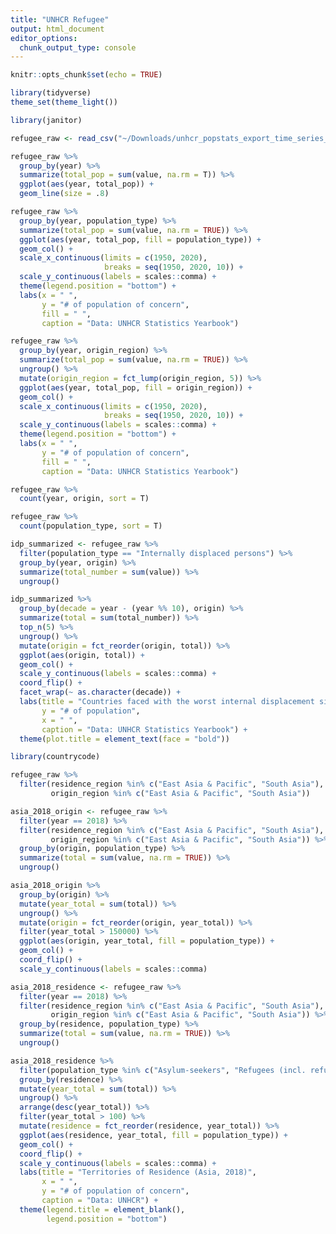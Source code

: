 ```yaml
---
title: "UNHCR Refugee"
output: html_document
editor_options: 
  chunk_output_type: console
---
```


```r
knitr::opts_chunk$set(echo = TRUE)
```

```r
library(tidyverse)
theme_set(theme_light())

library(janitor)

refugee_raw <- read_csv("~/Downloads/unhcr_popstats_export_time_series_all_data.csv", skip = 3) %>% rename("residence" = "Country / territory of asylum/residence") %>% clean_names() %>% mutate(residence_region = countrycode(residence, origin = "country.name", destination = "region", nomatch = NULL)) %>% mutate(origin_region = countrycode(origin, origin = "country.name", destination = "region", nomatch = NULL))
```

```r
refugee_raw %>% 
  group_by(year) %>% 
  summarize(total_pop = sum(value, na.rm = T)) %>% 
  ggplot(aes(year, total_pop)) +
  geom_line(size = .8)
```

```r
refugee_raw %>% 
  group_by(year, population_type) %>%
  summarize(total_pop = sum(value, na.rm = TRUE)) %>% 
  ggplot(aes(year, total_pop, fill = population_type)) +
  geom_col() +
  scale_x_continuous(limits = c(1950, 2020), 
                     breaks = seq(1950, 2020, 10)) +
  scale_y_continuous(labels = scales::comma) +
  theme(legend.position = "bottom") +
  labs(x = " ", 
       y = "# of population of concern",
       fill = " ",
       caption = "Data: UNHCR Statistics Yearbook")

refugee_raw %>% 
  group_by(year, origin_region) %>%
  summarize(total_pop = sum(value, na.rm = TRUE)) %>% 
  ungroup() %>% 
  mutate(origin_region = fct_lump(origin_region, 5)) %>% 
  ggplot(aes(year, total_pop, fill = origin_region)) +
  geom_col() +
  scale_x_continuous(limits = c(1950, 2020), 
                     breaks = seq(1950, 2020, 10)) +
  scale_y_continuous(labels = scales::comma) +
  theme(legend.position = "bottom") +
  labs(x = " ", 
       y = "# of population of concern",
       fill = " ",
       caption = "Data: UNHCR Statistics Yearbook")

refugee_raw %>% 
  count(year, origin, sort = T)

refugee_raw %>% 
  count(population_type, sort = T)
```
```r
idp_summarized <- refugee_raw %>% 
  filter(population_type == "Internally displaced persons") %>% 
  group_by(year, origin) %>% 
  summarize(total_number = sum(value)) %>% 
  ungroup()

idp_summarized %>% 
  group_by(decade = year - (year %% 10), origin) %>% 
  summarize(total = sum(total_number)) %>% 
  top_n(5) %>% 
  ungroup() %>% 
  mutate(origin = fct_reorder(origin, total)) %>% 
  ggplot(aes(origin, total)) +
  geom_col() +
  scale_y_continuous(labels = scales::comma) +
  coord_flip() +
  facet_wrap(~ as.character(decade)) +
  labs(title = "Countries faced with the worst internal displacement situation", 
       y = "# of population", 
       x = " ", 
       caption = "Data: UNHCR Statistics Yearbook") +
  theme(plot.title = element_text(face = "bold"))

```
```r
library(countrycode)

refugee_raw %>% 
  filter(residence_region %in% c("East Asia & Pacific", "South Asia"), 
         origin_region %in% c("East Asia & Pacific", "South Asia"))

asia_2018_origin <- refugee_raw %>% 
  filter(year == 2018) %>% 
  filter(residence_region %in% c("East Asia & Pacific", "South Asia"), 
         origin_region %in% c("East Asia & Pacific", "South Asia")) %>% 
  group_by(origin, population_type) %>% 
  summarize(total = sum(value, na.rm = TRUE)) %>% 
  ungroup()

asia_2018_origin %>% 
  group_by(origin) %>% 
  mutate(year_total = sum(total)) %>% 
  ungroup() %>% 
  mutate(origin = fct_reorder(origin, year_total)) %>% 
  filter(year_total > 150000) %>%
  ggplot(aes(origin, year_total, fill = population_type)) +
  geom_col() +
  coord_flip() +
  scale_y_continuous(labels = scales::comma)
```

```r
asia_2018_residence <- refugee_raw %>% 
  filter(year == 2018) %>% 
  filter(residence_region %in% c("East Asia & Pacific", "South Asia"), 
         origin_region %in% c("East Asia & Pacific", "South Asia")) %>% 
  group_by(residence, population_type) %>% 
  summarize(total = sum(value, na.rm = TRUE)) %>% 
  ungroup()

asia_2018_residence %>% 
  filter(population_type %in% c("Asylum-seekers", "Refugees (incl. refugee-like situations)")) %>% 
  group_by(residence) %>% 
  mutate(year_total = sum(total)) %>% 
  ungroup() %>% 
  arrange(desc(year_total)) %>% 
  filter(year_total > 100) %>% 
  mutate(residence = fct_reorder(residence, year_total)) %>% 
  ggplot(aes(residence, year_total, fill = population_type)) +
  geom_col() +
  coord_flip() +
  scale_y_continuous(labels = scales::comma) +
  labs(title = "Territories of Residence (Asia, 2018)", 
       x = " ", 
       y = "# of population of concern", 
       caption = "Data: UNHCR") +
  theme(legend.title = element_blank(), 
        legend.position = "bottom")
```

